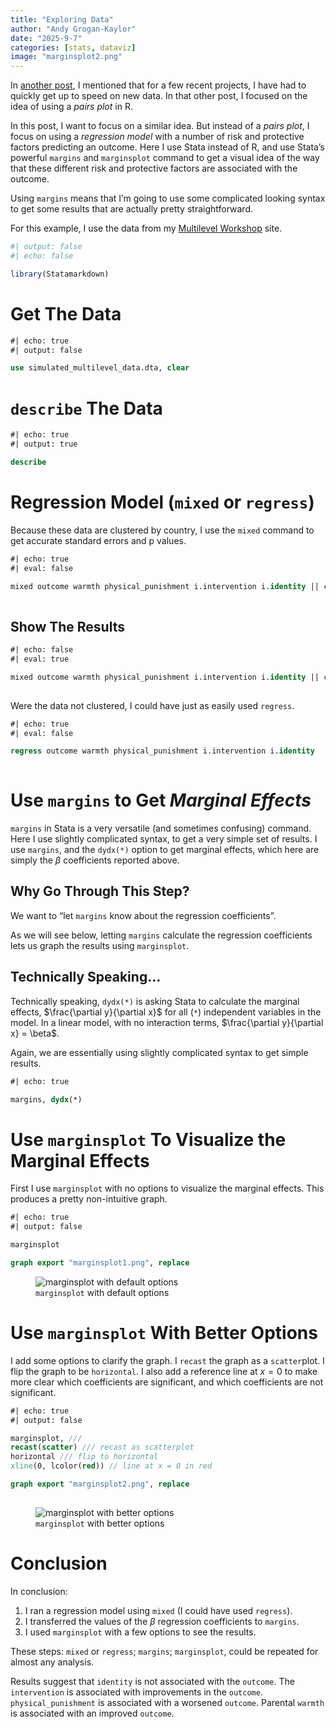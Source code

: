 ```yaml
---
title: "Exploring Data"
author: "Andy Grogan-Kaylor" 
date: "2025-9-7"
categories: [stats, dataviz]
image: "marginsplot2.png"
---
```


In [another post](../pairs-plots), I mentioned that for a few recent projects, I have had to quickly get up to speed on new data. In that other post, I focused on the idea of using a *pairs plot* in R. 

In this post, I want to focus on a similar idea. But instead of a *pairs plot*, I focus on using a *regression model* with a number of risk and protective factors predicting an outcome. Here I use Stata instead of R, and use Stata's powerful `margins` and `marginsplot` command to get a visual idea of the way that these different risk and protective factors are associated with the outcome. 

Using `margins` means that I'm going to use some complicated looking syntax to get some results that are actually pretty straightforward.

For this example, I use the data from my [Multilevel Workshop](https://agrogan1.github.io/multilevel-workshop/) site.


```r
#| output: false
#| echo: false

library(Statamarkdown)

```

# Get The Data

```stata
#| echo: true
#| output: false

use simulated_multilevel_data.dta, clear

```

# `describe` The Data

```stata
#| echo: true
#| output: true

describe

```

# Regression Model (`mixed` or `regress`)

Because these data are clustered by country, I use the `mixed` command to get accurate standard errors and p values. 

```stata
#| echo: true
#| eval: false

mixed outcome warmth physical_punishment i.intervention i.identity || country: 
  
```

::: {.callout-note collapse="true"}
## Show The Results

```stata
#| echo: false
#| eval: true

mixed outcome warmth physical_punishment i.intervention i.identity || country: 
  
```

:::
Were the data not clustered, I could have just as easily used `regress`.

```stata
#| echo: true
#| eval: false

regress outcome warmth physical_punishment i.intervention i.identity
  
```

# Use `margins` to Get *Marginal Effects*

`margins` in Stata is a very versatile (and sometimes confusing) command. Here I use slightly complicated syntax, to get a very simple set of results. I use `margins`, and the `dydx(*)` option to get marginal effects, which here are simply the $\beta$ coefficients reported above.

::: {.callout-tip collapse="false"}
## Why Go Through This Step?

We want to "let `margins` know about the regression coefficients".  

As we will see below, letting `margins` calculate the regression coefficients lets us graph the results using `marginsplot`.
:::

::: {.callout-tip collapse="true"}
## Technically Speaking...

Technically speaking, `dydx(*)` is asking Stata to calculate the marginal effects, $\frac{\partial y}{\partial x}$ for all (`*`) independent variables in the model. In a linear model, with no interaction terms, $\frac{\partial y}{\partial x} = \beta$. 

Again, we are essentially using slightly complicated syntax to get simple results. 
:::

```stata
#| echo: true

margins, dydx(*)

```

# Use `marginsplot` To Visualize the Marginal Effects

First I use `marginsplot` with no options to visualize the marginal effects. This produces a pretty non-intuitive graph.

```stata
#| echo: true
#| output: false

marginsplot

graph export "marginsplot1.png", replace

```

![`marginsplot` with default options](marginsplot1.png)

# Use `marginsplot` With Better Options

I add some options to clarify the graph. I `recast` the graph as a `scatter`plot. I flip the graph to be `horizontal`. I also add a reference line at $x = 0$ to make more clear which coefficients are significant, and which coefficients are not significant. 

```stata
#| echo: true
#| output: false

marginsplot, ///
recast(scatter) /// recast as scatterplot
horizontal /// flip to horizontal
xline(0, lcolor(red)) // line at x = 0 in red

graph export "marginsplot2.png", replace
  
```

![`marginsplot` with better options](marginsplot2.png)

# Conclusion

In conclusion:

1. I ran a regression model using `mixed` (I could have used `regress`). 
2. I transferred the values of the $\beta$ regression coefficients to `margins`. 
3. I used `marginsplot` with a few options to see the results.

These steps: `mixed` or `regress`; `margins`; `marginsplot`, could be repeated for almost any analysis.

Results suggest that `identity` is not associated with the `outcome`. The `intervention` is associated with improvements in the `outcome`. `physical_punishment` is associated with a worsened `outcome`. Parental `warmth` is associated with an improved `outcome`.





